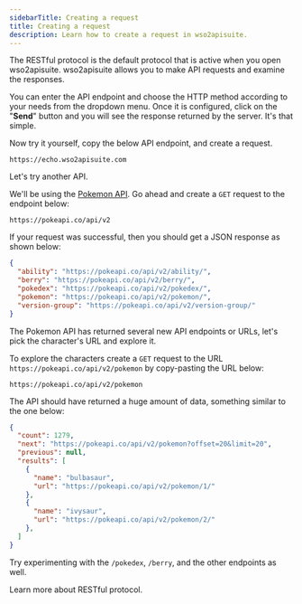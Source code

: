 ```yaml
---
sidebarTitle: Creating a request
title: Creating a request
description: Learn how to create a request in wso2apisuite.
---
```


The RESTful protocol is the default protocol that is active when you open wso2apisuite. wso2apisuite allows you to make API requests and examine the responses.

You can enter the API endpoint and choose the HTTP method according to your needs from the dropdown menu.
Once it is configured, click on the "**Send**" button and you will see the response returned by the server. It's that simple.

Now try it yourself, copy the below API endpoint, and create a request.

```
https://echo.wso2apisuite.com
```

Let's try another API.

We'll be using the [Pokemon API](https://github.com/PokeAPI/pokeapi). Go ahead and create a `GET` request to the endpoint below:

```
https://pokeapi.co/api/v2
```

If your request was successful, then you should get a JSON response as shown below:

```json
{
  "ability": "https://pokeapi.co/api/v2/ability/",
  "berry": "https://pokeapi.co/api/v2/berry/",
  "pokedex": "https://pokeapi.co/api/v2/pokedex/",
  "pokemon": "https://pokeapi.co/api/v2/pokemon/",
  "version-group": "https://pokeapi.co/api/v2/version-group/"
}
```

The Pokemon API has returned several new API endpoints or URLs, let's pick the character's URL and explore it.

To explore the characters create a `GET` request to the URL `https://pokeapi.co/api/v2/pokemon` by copy-pasting the URL below:

```
https://pokeapi.co/api/v2/pokemon
```

The API should have returned a huge amount of data, something similar to the one below:

```json
{
  "count": 1279,
  "next": "https://pokeapi.co/api/v2/pokemon?offset=20&limit=20",
  "previous": null,
  "results": [
    {
      "name": "bulbasaur",
      "url": "https://pokeapi.co/api/v2/pokemon/1/"
    },
    {
      "name": "ivysaur",
      "url": "https://pokeapi.co/api/v2/pokemon/2/"
    },
  ]
}
```

Try experimenting with the `/pokedex`, `/berry`, and the other endpoints as well.

<Card title="RESTful protocol" iconType="light" icon="circle-arrow-right" href="/documentation/protocols/rest">
  Learn more about RESTful protocol.
</Card>
